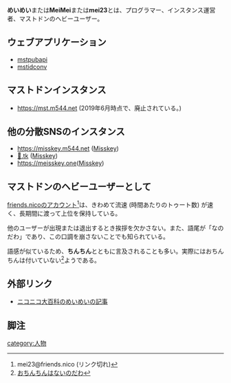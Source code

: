 {{Infobox person
| Name     = めいめい
<!-- | Image    = [[ファイル:Nullkal.jpg|120px|Nullkal]] -->
<!-- | Color    = #319D32 -->
| Country  = 日本
| Instance = [[friends.nico]] ほか
| Link     = https://mei23.github.io
<!-- | Else     = [[mstdn.jp]]管理人 -->
}}'''めいめい'''または'''MeiMei'''または'''mei23'''とは、プログラマー、インスタンス運営者、マストドンのヘビーユーザー。

==ウェブアプリケーション==

*[[mstpubapi]]
*[[mstidconv]]

==マストドンインスタンス==

*https://mst.m544.net (2019年6月時点で、廃止されている。)

==他の分散SNSのインスタンス==

*https://misskey.m544.net ([[Misskey]])
*[https://xn--6r8h.tk 💛.tk] ([[Misskey]])
*https://meisskey.one<nowiki/>([[Misskey]])

==マストドンのヘビーユーザーとして==
[[friends.nico]]のアカウント<ref>mei23@friends.nico (リンク切れ)</ref>は、きわめて流速 (時間あたりのトゥート数) が速く、長期間に渡って上位を保持している。

他のユーザーが出現または退出するとき挨拶を欠かさない。また、語尾が「なのだわ」であり、この口調を崩さないことでも知られている。

語感が似ているため、'''ちんちん'''とともに言及されることも多い。実際にはおちんちんは付いていない<ref>[https://best-friends.chat/users/mei23/statuses/102371962774677534 おちんちんはないのだわ]</ref>ようである。

==外部リンク==

*[https://dic.nicovideo.jp/a/%E3%82%81%E3%81%84%E3%82%81%E3%81%84%28friends.nico%29 ニコニコ大百科のめいめいの記事]

==脚注==
<references />

{{DEFAULTSORT:めいめい}}
[[category:人物]]